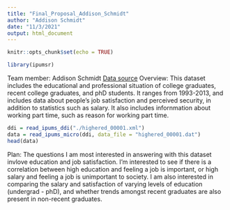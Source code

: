 ```yaml
---
title: "Final_Proposal_Addison_Schmidt"
author: "Addison Schmidt"
date: "11/3/2021"
output: html_document
---
```


```r
knitr::opts_chunk$set(echo = TRUE)
```
```r
library(ipumsr)
```
Team member: Addison Schmidt
[Data source](https://highered.ipums.org/highered-action/variables/group)
Overview:
This dataset includes the educational and professional situation of college graduates, recent college graduates, and phD students. It ranges from 1993-2013, and includes data about people's job satisfaction and perceived security, in addition to statistics such as salary. It also includes infornmation about working part time, such as reason for working part time.
```r
ddi = read_ipums_ddi("./highered_00001.xml")
data = read_ipums_micro(ddi, data_file = "highered_00001.dat")
head(data)
```


Plan:
The questions I am most interested in answering with this dataset invlove education and job satisfaction. I'm interested to see if there is a correlation between high education and feeling a job is important, or high salary and feeling a job is unimportant to society. I am also interested in comparing the salary and satisfaction of varying levels of education (undergrad - phD), and whether trends amongst recent graduates are also present in non-recent graduates.
